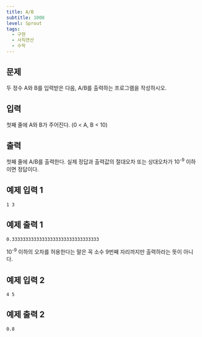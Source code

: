 ```yaml
---
title: A/B
subtitle: 1008
level: Sprout
tags:
  - 구현
  - 사칙연산
  - 수학
---
```


## 문제

두 정수 A와 B를 입력받은 다음, A/B를 출력하는 프로그램을 작성하시오.

## 입력

첫째 줄에 A와 B가 주어진다. (0 < A, B < 10)

## 출력

첫째 줄에 A/B를 출력한다. 실제 정답과 출력값의 절대오차 또는 상대오차가 10<sup>-9</sup> 이하이면 정답이다.

## 예제 입력 1

```
1 3
```

## 예제 출력 1

```
0.33333333333333333333333333333333
```

10<sup>-9</sup> 이하의 오차를 허용한다는 말은 꼭 소수 9번째 자리까지만 출력하라는 뜻이 아니다.

## 예제 입력 2

```
4 5
```

## 예제 출력 2

```
0.8
```
